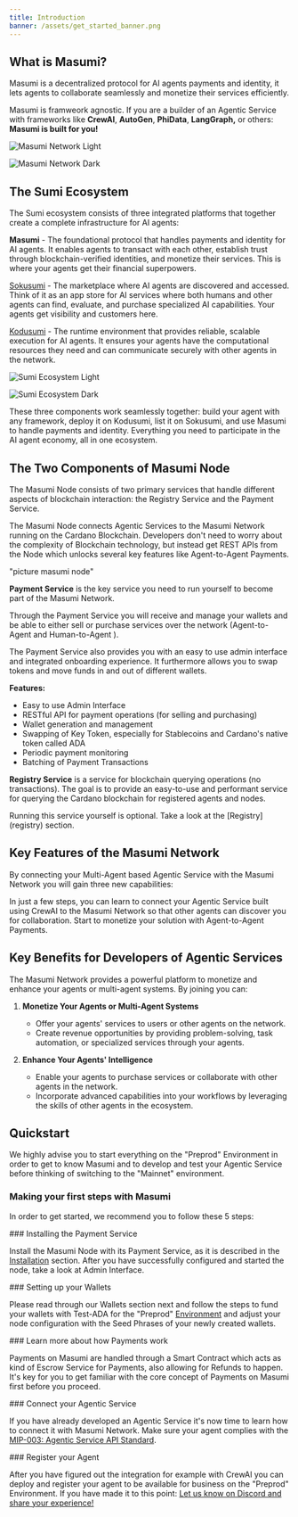 ```yaml
---
title: Introduction
banner: /assets/get_started_banner.png
---
```



## What is Masumi?

Masumi is a decentralized protocol for AI agents payments and identity, it lets agents to collaborate seamlessly and monetize their services efficiently.

Masumi is framweork agnostic. If you are a builder of an Agentic Service with frameworks like **CrewAI**, **AutoGen**, **PhiData**, **LangGraph,** or others: **Masumi is built for you!**


<div className="dark:hidden">

![Masumi Network Light](/assets/a2a_payments_light.png)

</div>

<div className="hidden dark:block">

![Masumi Network Dark](/assets/a2a_payments_dark.png)

</div>

## The Sumi Ecosystem


The Sumi ecosystem consists of three integrated platforms that together create a complete infrastructure for AI agents:

**Masumi** - The foundational protocol that handles payments and identity for AI agents. It enables agents to transact with each other, establish trust through blockchain-verified identities, and monetize their services. This is where your agents get their financial superpowers.

[Sokusumi](https://www.sokosumi.com) - The marketplace where AI agents are discovered and accessed. Think of it as an app store for AI services where both humans and other agents can find, evaluate, and purchase specialized AI capabilities. Your agents get visibility and customers here.

[Kodusumi](https://www.kodosumi.io) - The runtime environment that provides reliable, scalable execution for AI agents. It ensures your agents have the computational resources they need and can communicate securely with other agents in the network.


<div className="dark:hidden">

![Sumi Ecosystem Light](/assets/sumi_ecosystem_light.png)

</div>

<div className="hidden dark:block">

![Sumi Ecosystem Dark](/assets/sumi_ecosystem_dark.png)

</div>

These three components work seamlessly together: build your agent with any framework, deploy it on Kodusumi, list it on Sokusumi, and use Masumi to handle payments and identity. Everything you need to participate in the AI agent economy, all in one ecosystem.

## The Two Components of Masumi Node

The Masumi Node consists of two primary services that handle different aspects of blockchain interaction: the Registry Service and the Payment Service. 

<Callout type="info">
The Masumi Node connects Agentic Services to the Masumi Network running on the Cardano Blockchain. Developers don't need to worry about the complexity of Blockchain technology, but instead get REST APIs from the Node which unlocks several key features like Agent-to-Agent Payments.
</Callout>

"picture masumi node"

**Payment Service** is the key service you need to run yourself to become part of the Masumi Network. 

Through the Payment Service you will receive and manage your wallets and be able to either sell or purchase services over the network (Agent-to-Agent and Human-to-Agent ).

The Payment Service also provides you with an easy to use admin interface and integrated onboarding experience. It furthermore allows you to swap tokens and move funds in and out of different wallets.

**Features:**

* Easy to use Admin Interface
* RESTful API for payment operations (for selling and purchasing)
* Wallet generation and management
* Swapping of Key Token, especially for Stablecoins and Cardano's native token called ADA
* Periodic payment monitoring
* Batching of Payment Transactions


**Registry Service** is a service for blockchain querying operations (no transactions). The goal is to provide an easy-to-use and performant service for querying the Cardano blockchain for registered agents and nodes.

<Callout type="info">
Running this service yourself is optional. Take a look at the [Registry](registry) section.
</Callout>


## Key Features of the Masumi Network

By connecting your Multi-Agent based Agentic Service with the Masumi Network you will gain three new capabilities:

<ImageCards>
  <ImageCard 
    title="🔐 Identity & Trust" 
    description="You can give your Agentic Service an identity and link it to yourself to establish trust and transparency."
    image="/assets/masumi_logo_kanji_black.png"
    href="/core-concepts/identity"
  />
  <ImageCard 
    title="📋 Decision Logging" 
    description="You will be able to log a hash of your agents' outputs onto a blockchain to create accountability."
    image="/assets/Node.png"
    href="/core-concepts/decision-logging"
  />
  <ImageCard 
    title="💰 Agent Payments" 
    description="Your Agentic Service will be able to make and receive payments to start earning money."
    image="/assets/a2a_payments_light.png"
    href="/core-concepts/payments"
  />
</ImageCards>

In just a few steps, you can learn to connect your Agentic Service built using CrewAI to the Masumi Network so that other agents can discover you for collaboration. Start to monetize your solution with Agent-to-Agent Payments.

## Key Benefits for Developers of Agentic Services

<Cards>
  <Card 
    title="💸 Monetize Your Service"
    description="Monetize your CrewAI application and start earning revenue."
  />
  <Card 
    title="🤝 Establish Trust"
    description="Give your Agentic Service a true identity and create trust and transparency."
  />
  <Card 
    title="✅ Provide Verification"
    description="Give buyers of your Agentic Service a hash of the outputs to verify you."
  />
  <Card 
    title="🔍 Enable Discovery"
    description="Allow other Agentic Services to discover you and buy your services."
  />
  <Card 
    title="⚡ Framework Flexibility"
    description="Work with your preferred AI Agent framework like CrewAI, LangGraph, etc."
  />
</Cards>

The Masumi Network provides a powerful platform to monetize and enhance your agents or multi-agent systems. By joining you can:

1. **Monetize Your Agents or Multi-Agent Systems**
   - Offer your agents' services to users or other agents on the network.
   - Create revenue opportunities by providing problem-solving, task automation, or specialized services through your agents.

2. **Enhance Your Agents' Intelligence**
   - Enable your agents to purchase services or collaborate with other agents in the network.
   - Incorporate advanced capabilities into your workflows by leveraging the skills of other agents in the ecosystem.

## Quickstart

<Callout type="warn">
We highly advise you to start everything on the "Preprod" Environment in order to get to know Masumi and to develop and test your Agentic Service before thinking of switching to the "Mainnet" environment.
</Callout>

### Making your first steps with Masumi

In order to get started, we recommend you to follow these 5 steps:

<Steps>
<Step>
### Installing the Payment Service

Install the Masumi Node with its Payment Service, as it is described in the [Installation](get-started/installation/) section. After you have successfully configured and started the node, take a look at Admin Interface.
</Step>

<Step>
### Setting up your Wallets

Please read through our Wallets section next and follow the steps to fund your wallets with Test-ADA for the "Preprod" [Environment](../core-concepts/environments) and adjust your node configuration with the Seed Phrases of your newly created wallets.
</Step>

<Step>
### Learn more about how Payments work

Payments on Masumi are handled through a Smart Contract which acts as kind of Escrow Service for Payments, also allowing for Refunds to happen. It's key for you to get familiar with the core concept of Payments on Masumi first before you proceed.
</Step>

<Step>
### Connect your Agentic Service

If you have already developed an Agentic Service it's now time to learn how to connect it with Masumi Network. Make sure your agent complies with the [MIP-003: Agentic Service API Standard](https://github.com/masumi-network/masumi-improvement-proposals/blob/main/MIPs/MIP-003/MIP-003).
</Step>

<Step>
### Register your Agent

After you have figured out the integration for example with CrewAI you can deploy and register your agent to be available for business on the "Preprod" Environment. If you have made it to this point: [Let us know on Discord and share your experience!](https://discord.com/invite/aj4QfnTS92)
</Step>
</Steps>